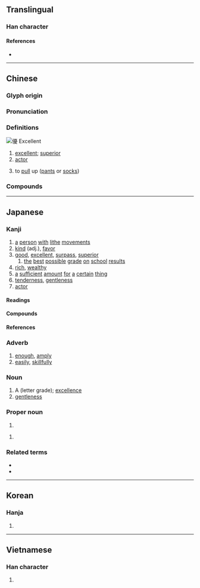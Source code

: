 {{also|优}}
{{character info/new}}
==Translingual==

===Han character===
{{Han char|rn=9|rad=人|as=15|sn=17|four=21247|canj=OMBE|ids=⿰亻憂}}

====References====
* {{Han ref|kx=0120.280|dkj=01261|dj=0254.260|hdz=10233.040|uh=512A|ud=20778|bh=C075|bd=49269}}

----

==Chinese==
{{zh-forms|s=优}}

===Glyph origin===
{{Han etyl}}

===Pronunciation===
{{zh-pron
|m=yōu
|c=jau1
|c-t=yiu1
|mn=qz,tw,xm,zz:iu
|mn-t=iu1
|mc=y
|oc=y
|ma=Zh-you.ogg
|cat=a,n
}}

===Definitions===
[[File:優 Excellent.jpg|thumb|優 Excellent]]
{{zh-hanzi}}

# [[excellent]]; [[superior]]
# [[actor]]
# {{lb|zh|Cantonese}} to [[pull]] up ([[pant]]s or [[sock]]s)

===Compounds===
{{zh-der|優禮|優洽|優等|名特優新|優養化|優點|優雅|優格|優境學|伊優|優選法|優美|優勢種|優貢|優曇華|優越|優勝|優惠|優遇|學優而仕|娼優|優角|俳優體|優獎|優哉游哉|優先|女優|優閒|品學兼優|從優|優缽羅|優裕|優游|優笑|優假|優勝劣敗|優待月票|優待|優良|弄優|優待券|優酪乳|優異|名優|優柔寡斷|優優|優婆夷|優遊|優長|優柔|學優才贍|優比|優恤|優詔|優婆塞|優秀|倡優|優越感|優容|優惠待遇|優惠關稅|優伶|優勢|優孟衣冠|優地槽|優生學|優劣|優渥|優生保健|優游不迫|伶優|優質|優處|優游自在|優樂|優撫|優弧|優厚|優先權|俳優|擇優|空優迷彩|特優|才勇兼優|才學兼優|男優|資優|績優|養尊處優|衣冠優孟|雜種優勢|績優股|膽識俱優|高貴優雅|資優生}}

----

==Japanese==

===Kanji===
{{ja-kanji|grade=6|rs=人15}}

# [[a]] [[person]] [[with]] [[lithe]] [[movements]]
# [[kind]] (adj.), [[favor]]
# [[good]], [[excellent]], [[surpass]], [[superior]]
## [[the]] [[best]] [[possible]] [[grade]] [[on]] [[school]] [[results]]
# [[rich]], [[wealthy]]
# [[a]] [[sufficient]] [[amount]] [[for]] [[a]] [[certain]] [[thing]]
# [[tenderness]], [[gentleness]]
# [[actor]]

====Readings====
{{ja-readings
|goon=う
|kanon=ゆう<いう
|kun=すぐ-れる, まさ-る, やさ-し.い<!--, わざおぎ-<わざをぎ- -->
|nanori=かつ, ひろ, ゆたか}}

{{attention|ja|kun-reading "わざおぎ" is an irregular reading of the kanji compound "[[俳優]]", attested in the ''Nihon Shoki''}}

====Compounds====
{{der3|ja|{{ja-r|優渥|ゆうあく}}
|{{ja-r|優位|ゆうい}}
|{{ja-r|優越|ゆうえつ}}
|{{ja-r|優越感|ゆうえつかん}}
|{{ja-r|優艶|ゆうえん}}
|{{ja-r|優婉|ゆうえん}}
|{{ja-r|優雅|ゆうが}}
|{{ja-r|優遇|ゆうぐう}}
|{{ja-r|優形|やさがた}}
|{{ja-r|優弧|ゆうこ}}
|{{ja-r|優姿|ゆうし}}
|{{ja-r|優者|ゆうしゃ}}
|{{ja-r|優秀|ゆうしゅう}}
|{{ja-r|優柔%不断|ゆうじゅう%ふだん}}
|{{ja-r|優駿|ゆうしゅん}}
|{{ja-r|優%女|ゆう%おんな}}
|{{ja-r|優勝|ゆうしょう}}
|{{ja-r|優勢|ゆうせい}}
|{{ja-r|優性|ゆうせい}}
|{{ja-r|優生|ゆうせい}}
|{{ja-r|優先|ゆうせん}}
|{{ja-r|優待|ゆうたい}}
|{{ja-r|優退|ゆうたい}}
|{{ja-r|優男|やさおとこ}}
|{{ja-r|優長|ゆうちょう}}
|{{ja-r|優等|ゆうとう}}
|{{ja-r|優曇華|うどんげ}}
|{{ja-r|優美|ゆうび}}
|{{ja-r|優々閑々|ゆうゆうかんかん}}, {{ja-r|優優閑閑|ゆうゆうかんかん}}
|{{ja-r|優利|ゆうり}}
|{{ja-r|優良|ゆうりょう}}
|{{ja-r|優劣|ゆうれつ}}
|{{ja-r|優諚|ゆうじょう}}
|{{ja-r|優男|やさおとこ}}
}}

====References====
{{ja-kref
|ku=4505
|shift=9744
|jis=4D25
|euc=CDA5
|skip=1-2-15
|freq=334
|nelson=564
|newnelson=334
|halpern=177
|kld=130
|heisig=993
|tuttle=2a15.1
}}

===Adverb===
{{ja-pos|adverb|ゆう}}

# [[enough]], [[amply]]
# [[easily]], [[skillfully]]

===Noun===
{{ja-noun|ゆう}}

# A (letter grade); [[excellence]]
# [[gentleness]]

===Proper noun===
{{ja-pos|proper|まさる}}

# {{given name|ja|male|sort=まさる}}

{{ja-pos|proper|ゆう}}

# {{given name|ja|female|sort=ゆう}}

===Related terms===
* {{ja-r|優しげ|まさしげ}}
* {{ja-r|優る|まさる}}

----

==Korean==

===Hanja===
{{ko-hanja|hangeul=우}}

# {{defn|ko|sort=人15}}

----

==Vietnamese==

===Han character===
{{vi-hantu|[[ưu]], [[viên]]|rs=人15}}

# {{defn|vi|sort=人15}}